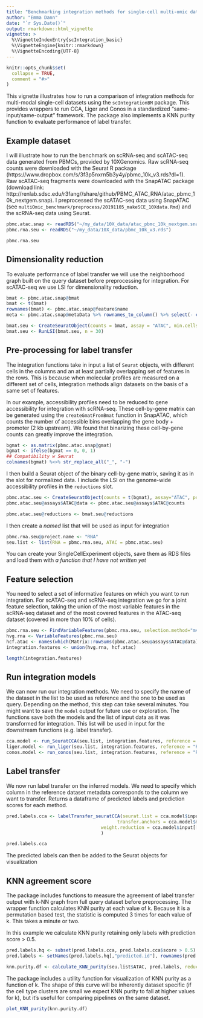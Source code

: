 ```yaml
---
title: "Benchmarking integration methods for single-cell multi-omic data"
author: "Emma Dann"
date: "`r Sys.Date()`"
output: rmarkdown::html_vignette
vignette: >
  %\VignetteIndexEntry{scIntegration_basic}
  %\VignetteEngine{knitr::rmarkdown}
  %\VignetteEncoding{UTF-8}
---
```


```r
knitr::opts_chunk$set(
  collapse = TRUE,
  comment = "#>"
)
```

This vignette illustrates how to run a comparison of integration methods for multi-modal single-cell datasets using the `scIntegrationBM` package. This provides wrappers to run CCA, Liger and Conos in a standardized "same-input/same-output" framework. The package also implements a KNN purity function to evaluate performance of label transfer.

## Example dataset {-}
I will illustrate how to run the benchmark on scRNA-seq and scATAC-seq data generated from PBMCs, provided by 10XGenomics. Raw scRNA-seq counts were downloaded with the Seurat R package (https://www.dropbox.com/s/3f3p5nxrn5b3y4y/pbmc_10k_v3.rds?dl=1). Raw scATAC-seq fragments were downloaded with the SnapATAC package (download link: http://renlab.sdsc.edu/r3fang//share/github/PBMC_ATAC_RNA/atac_pbmc_10k_nextgem.snap). I preprocessed the scATAC-seq data using SnapATAC (see `multiOmic_benchmark/preprocess/20191105_makeSCE_10Xdata.Rmd`) and the scRNA-seq data using Seurat.

```r
pbmc.atac.snap <- readRDS("~/my_data/10X_data/atac_pbmc_10k_nextgem.snapATAC.RDS")
pbmc.rna.seu <- readRDS("~/my_data/10X_data/pbmc_10k_v3.rds")
```

```r
pbmc.rna.seu
```

## Dimensionality reduction {-}

To evaluate performance of label transfer we will use the neighborhood graph built on the query dataset before preprocessing for integration. For scATAC-seq we use LSI for dimensionality reduction.

```r
bmat <- pbmc.atac.snap@bmat
bmat <- t(bmat)
rownames(bmat) <- pbmc.atac.snap@feature$name
meta <- pbmc.atac.snap@metaData %>% rownames_to_column() %>% select(- c(cell_id,rowname) ) %>% column_to_rownames("barcode")

bmat.seu <- CreateSeuratObject(counts = bmat, assay = "ATAC", min.cells = 100, meta.data = meta)
bmat.seu <- RunLSI(bmat.seu, n = 30)
```


## Pre-processing for label transfer {-}

The integration functions take in input a list of `Seurat` objects, with different cells in the columns and an at least partially overlapping set of features in the rows. This is because when molecular profiles are measured on a different set of cells, integration methods align datasets on the basis of a same set of features. 

In our example, accessibility profiles need to be reduced to gene accessibility for integration with scRNA-seq. These cell-by-gene matrix can be generated using the `createGmatFromBmat` function in SnapATAC, which counts the number of accessible bins overlapping the gene body + promoter (2 kb upstream). We found that binarizing these cell-by-gene counts can greatly improve the integration. 

```r
bgmat <- as.matrix(pbmc.atac.snap@gmat)
bgmat <- ifelse(bgmat == 0, 0, 1)
## Compatibility w Seurat
colnames(bgmat) %<>% str_replace_all("_", "-")
```

I then build a Seurat object of the binary cell-by-gene matrix, saving it as in the slot for normalized data. I include the LSI on the genome-wide accessibility profiles in the `reductions` slot.

```r
pbmc.atac.seu <- CreateSeuratObject(counts = t(bgmat), assay="ATAC", project = "ATAC")
pbmc.atac.seu@assays$ATAC@data <- pbmc.atac.seu@assays$ATAC@counts

pbmc.atac.seu@reductions <- bmat.seu@reductions
```

I then create a *named* list that will be used as input for integration
```r
pbmc.rna.seu@project.name <- "RNA"
seu.list <- list(RNA = pbmc.rna.seu, ATAC = pbmc.atac.seu)
```

You can create your SingleCellExperiment objects, save them as RDS files and load them with _a function that I have not written yet_

## Feature selection {-}

You need to select a set of informative features on which you want to run integration. For scATAC-seq and scRNA-seq integration we go for a joint feature selection, taking the union of the most variable features in the scRNA-seq dataset and of the most covered features in the ATAC-seq dataset (covered in more than 10% of cells).

```r
pbmc.rna.seu <- FindVariableFeatures(pbmc.rna.seu, selection.method="mvp", dispersion.cutoff=c(0.5, 10), mean.cutoff=c(0.0125, 3))
hvg.rna <- VariableFeatures(pbmc.rna.seu)
hcf.atac <- names(which(Matrix::rowSums(pbmc.atac.seu@assays$ATAC@data) > 0.2*ncol(pbmc.atac.seu)))
integration.features <- union(hvg.rna, hcf.atac)

length(integration.features)
```

## Run integration models 

We can now run our integration methods. We need to specify the name of the dataset in the list to be used as reference and the one to be used as query. Depending on the method, this step can take several minutes. You might want to save the `model` output for future use or exploration. The functions save both the models and the list of input data as it was transformed for integration. This list will be used in input for the downstream functions (e.g. label transfer).

```r
cca.model <- run_SeuratCCA(seu.list, integration.features, reference = "RNA", query = "ATAC")
liger.model <- run_liger(seu.list, integration.features, reference = "RNA", query = "ATAC")
conos.model <- run_conos(seu.list, integration.features, reference = "RNA", query = "ATAC")
```

## Label transfer {-}

We now run label transfer on the inferred models. We need to specify which column in the reference dataset metadata corresponds to the column we want to transfer. 
<!-- The output is a list of seurat objects, where a predicted annotation column is added in the `meta.data` of the query dataset. -->
Returns a dataframe of predicted labels and prediction scores for each method.

```r
pred.labels.cca <- labelTransfer_seuratCCA(seurat.list = cca.model$input,
                                         transfer.anchors = cca.model$model, annotation.col = "celltype",
                                   weight.reduction = cca.model$input[["ATAC"]]@reductions[["lsi"]]
                                   )

pred.labels.cca
```

The predicted labels can then be added to the Seurat objects for visualization

## KNN agreement score {-}

The package includes functions to measure the agreement of label transfer output with k-NN graph from full query dataset before preprocessing. The wrapper function calculates KNN purity at each value of k. Because it is a permutation based test, the statistic is computed 3 times for each value of k. This takes a minute or two. 

In this example we calculate KNN purity retaining only labels with prediction score > 0.5.

```r
pred.labels.hq <- subset(pred.labels.cca, pred.labels.cca$score > 0.5)
pred.labels <- setNames(pred.labels.hq[,"predicted.id"], rownames(pred.labels.hq))

knn.purity.df <- calculate_KNN_purity(seu.list$ATAC, pred.labels, reduction.name = "lsi")
```

The package includes a utility function for visualization of KNN purity as a function of k. The shape of this curve will be inherently dataset specific (if the cell type clusters are small we expect KNN purity to fall at higher values for k), but it's useful for comparing pipelines on the same dataset.

```r
plot_KNN_purity(knn.purity.df)
```

